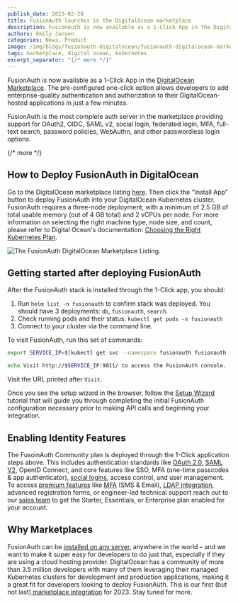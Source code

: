 ```yaml
---
publish_date: 2023-02-28 
title: FusionAuth launches in the DigitalOcean marketplace
description: FusionAuth is now available as a 1-Click App in the DigitalOcean Marketplace. The pre-configured one-click option allows developers to add enterprise-quality authentication and authorization to their DigitalOcean-hosted applications in just a few minutes.
authors: Emily Jansen
categories: News, Product
image: /img/blogs/fusionauth-digitalocean/fusionauth-digitalocean-marketplace-header.png
tags: marketplace, digital ocean, kubernetes
excerpt_separator: "{/* more */}"
---
```

FusionAuth is now available as a 1-Click App in the [DigitalOcean Marketplace](https://marketplace.digitalocean.com/apps/fusionauth). The pre-configured one-click option allows developers to add enterprise-quality authentication and authorization to their DigitalOcean-hosted applications in just a few minutes. 

FusionAuth is the most complete auth server in the marketplace providing support for OAuth2, OIDC, SAML v2, social login, federated login, MFA, full-text search, password policies, WebAuthn, and other passwordless login options. 

{/* more */}

## How to Deploy FusionAuth in DigitalOcean

Go to the DigitalOcean marketplace listing [here](https://marketplace.digitalocean.com/apps/fusionauth). Then click the “Install App” button to deploy FusionAuth into your DigitalOcean Kubernetes cluster. FusionAuth requires a three-node deployment, with a minimum of 2.5 GB of total usable memory (out of 4 GB total) and 2 vCPUs per node. For more information on selecting the right machine type, node size, and count, please refer to Digital Ocean's documentation: [Choosing the Right Kubernetes Plan](https://docs.digitalocean.com/products/kubernetes/concepts/choosing-a-plan/).

![The FusionAuth DigitalOcean Marketplace Listing.](/img/blogs/fusionauth-digitalocean/marketplace-listing.png)


## Getting started after deploying FusionAuth

After the FusionAuth stack is installed through the 1-Click app, you should: 

1. Run `helm list -n fusionauth` to confirm stack was deployed. You should have 3 deployments: `db`, `fusionauth`, `search`.
1. Check running pods and their status: `kubectl get pods -n fusionauth`
1. Connect to your cluster via the command line.

To visit FusionAuth, run this set of commands:

```bash
export SERVICE_IP=$(kubectl get svc --namespace fusionauth fusionauth -o jsonpath='{.status.loadBalancer.ingress[0].ip}')

echo Visit http://$SERVICE_IP:9011/ to access the FusionAuth console.
```

Visit the URL printed after `Visit`.

Once you see the setup wizard in the browser, follow the [Setup Wizard](/docs/get-started/download-and-install/setup-wizard) tutorial that will guide you through completing the initial FusionAuth configuration necessary prior to making API calls and beginning your integration.

## Enabling Identity Features

The FusoinAuth Community plan is deployed through the 1-Click application steps above. This includes authentication standards like [OAuth 2.0](/docs/lifecycle/authenticate-users/oauth/), [SAML V2](/docs/lifecycle/authenticate-users/saml/), OpenID Connect, and core features like SSO, MFA (one-time passcodes & app authenticator), [social logins](/docs/lifecycle/authenticate-users/identity-providers/), access control, and user management. To access [premium features](/docs/get-started/core-concepts/premium-features) like [MFA](/docs/lifecycle/authenticate-users/multi-factor-authentication#overview) (SMS & Email), [LDAP integration](/docs/lifecycle/migrate-users/connectors/ldap-connector), advanced registration forms, or engineer-led technical support reach out to our [sales team](/) to get the Starter, Essentials, or Enterprise plan enabled for your account. 

## Why Marketplaces

FusionAuth can be [installed on any server](/platform/self-hosting), anywhere in the world – and we want to make it super easy for developers to do just that, especially if they are using a cloud hosting provider.  DigitalOcean has a community of more than 3.5 million developers with many of them leveraging their managed Kubernetes clusters for development and production applications, making it a great fit for developers looking to deploy FusionAuth. This is our first (but not last)[ marketplace integration](/docs/get-started/run-in-the-cloud/marketplaces) for 2023. Stay tuned for more. 

